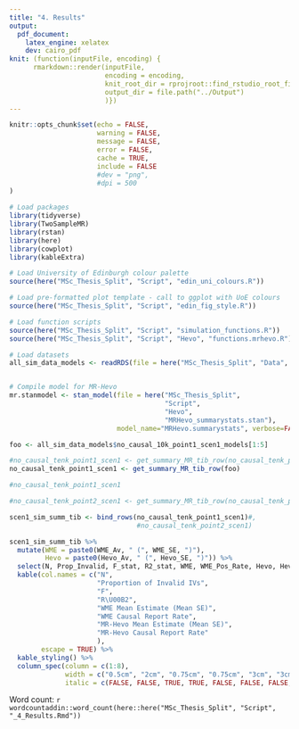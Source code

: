```yaml
---
title: "4. Results"
output:
  pdf_document:
    latex_engine: xelatex
    dev: cairo_pdf
knit: (function(inputFile, encoding) {
      rmarkdown::render(inputFile,
                        encoding = encoding,
                        knit_root_dir = rprojroot::find_rstudio_root_file(),
                        output_dir = file.path("../Output")
                        )})
---
```


```r

knitr::opts_chunk$set(echo = FALSE,
                      warning = FALSE, 
                      message = FALSE, 
                      error = FALSE,
                      cache = TRUE, 
                      include = FALSE 
                      #dev = "png", 
                      #dpi = 500
)

# Load packages
library(tidyverse)
library(TwoSampleMR)
library(rstan)
library(here)
library(cowplot)
library(kableExtra)

# Load University of Edinburgh colour palette
source(here("MSc_Thesis_Split", "Script", "edin_uni_colours.R"))

# Load pre-formatted plot template - call to ggplot with UoE colours
source(here("MSc_Thesis_Split", "Script", "edin_fig_style.R"))

# Load function scripts
source(here("MSc_Thesis_Split", "Script", "simulation_functions.R"))
source(here("MSc_Thesis_Split", "Script", "Hevo", "functions.mrhevo.R"))

# Load datasets
all_sim_data_models <- readRDS(file = here("MSc_Thesis_Split", "Data", "simulated_datasets_models.rds"))


# Compile model for MR-Hevo
mr.stanmodel <- stan_model(file = here("MSc_Thesis_Split", 
                                       "Script", 
                                       "Hevo", 
                                       "MRHevo_summarystats.stan"),
                           model_name="MRHevo.summarystats", verbose=FALSE)


```



```r

foo <- all_sim_data_models$no_causal_10k_point1_scen1_models[1:5]

#no_causal_tenk_point1_scen1 <- get_summary_MR_tib_row(no_causal_tenk_point1_scen1_models)
no_causal_tenk_point1_scen1 <- get_summary_MR_tib_row(foo)

#no_causal_tenk_point1_scen1

```

```r

#no_causal_tenk_point2_scen1 <- get_summary_MR_tib_row(no_causal_tenk_point2_scen1_models)

```


```r

scen1_sim_summ_tib <- bind_rows(no_causal_tenk_point1_scen1)#,
                                #no_causal_tenk_point2_scen1)

scen1_sim_summ_tib %>%
  mutate(WME = paste0(WME_Av, " (", WME_SE, ")"),
         Hevo = paste0(Hevo_Av, " (", Hevo_SE, ")")) %>%
  select(N, Prop_Invalid, F_stat, R2_stat, WME, WME_Pos_Rate, Hevo, Hevo_Pos_Rate) %>%
  kable(col.names = c("N",
                      "Proportion of Invalid IVs",
                      "F",
                      "R\U00B2",
                      "WME Mean Estimate (Mean SE)",
                      "WME Causal Report Rate",
                      "MR-Hevo Mean Estimate (Mean SE)",
                      "MR-Hevo Causal Report Rate"
                      ),
        escape = TRUE) %>%
  kable_styling() %>%
  column_spec(column = c(1:8),
              width = c("0.5cm", "2cm", "0.75cm", "0.75cm", "3cm", "3cm", "3.5cm", "3cm"),
              italic = c(FALSE, FALSE, TRUE, TRUE, FALSE, FALSE, FALSE, FALSE))

```


Word count: `r wordcountaddin::word_count(here::here("MSc_Thesis_Split", "Script", "_4_Results.Rmd"))`